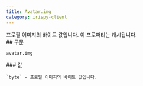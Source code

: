 ```yaml
---
title: Avatar.img
category: irispy-client
---
```


<Section>
  프로필 이미지의 바이트 값입니다. 이 프로퍼티는 캐시됩니다.
</Section>
<Section>
  ## 구문

  ~~~py
  avatar.img
  ~~~

  <Section>
    ### 값

    `byte` - 프로필 이미지의 바이트 값입니다.
  </Section>
</Section>